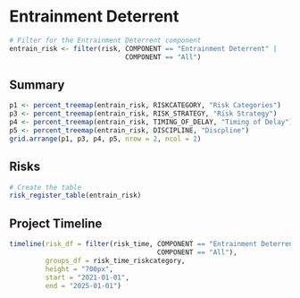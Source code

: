# Entrainment Deterrent

```r
# Filter for the Entrainment Deterrent component
entrain_risk <- filter(risk, COMPONENT == "Entrainment Deterrent" | 
                             COMPONENT == "All")
```

## Summary
```r
p1 <- percent_treemap(entrain_risk, RISKCATEGORY, "Risk Categories")
p3 <- percent_treemap(entrain_risk, RISK_STRATEGY, "Risk Strategy")
p4 <- percent_treemap(entrain_risk, TIMING_OF_DELAY, "Timing of Delay")
p5 <- percent_treemap(entrain_risk, DISCIPLINE, "Discpline")
grid.arrange(p1, p3, p4, p5, nrow = 2, ncol = 2)
```

## Risks
```r
# Create the table
risk_register_table(entrain_risk)
```

## Project Timeline
```r
timeline(risk_df = filter(risk_time, COMPONENT == "Entrainment Deterrent" | 
                                     COMPONENT == "All"), 
         groups_df = risk_time_riskcategory,
         height = "700px",
         start = "2021-01-01",
         end = "2025-01-01")
```
